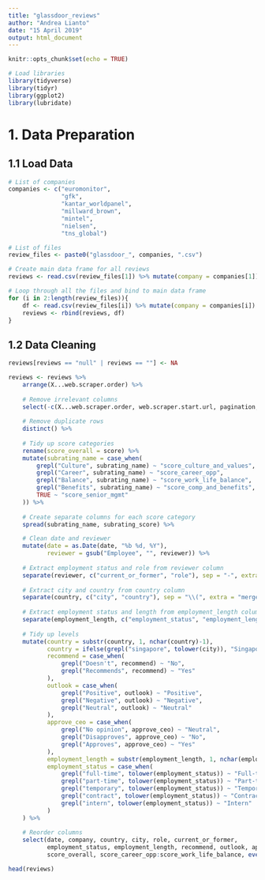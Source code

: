 ```yaml
---
title: "glassdoor_reviews"
author: "Andrea Lianto"
date: "15 April 2019"
output: html_document
---
```


```r
knitr::opts_chunk$set(echo = TRUE)

# Load libraries
library(tidyverse)
library(tidyr)
library(ggplot2)
library(lubridate)
```

# 1. Data Preparation

## 1.1 Load Data

```r
# List of companies
companies <- c("euromonitor", 
               "gfk", 
               "kantar_worldpanel", 
               "millward_brown", 
               "mintel", 
               "nielsen",
               "tns_global")

# List of files
review_files <- paste0("glassdoor_", companies, ".csv")

# Create main data frame for all reviews
reviews <- read.csv(review_files[1]) %>% mutate(company = companies[1])

# Loop through all the files and bind to main data frame
for (i in 2:length(review_files)){
    df <- read.csv(review_files[i]) %>% mutate(company = companies[i])
    reviews <- rbind(reviews, df)
}
```

## 1.2 Data Cleaning

```r
reviews[reviews == "null" | reviews == ""] <- NA

reviews <- reviews %>% 
    arrange(X...web.scraper.order) %>% 
    
    # Remove irrelevant columns
    select(-c(X...web.scraper.order, web.scraper.start.url, pagination, pagination.href)) %>% 
    
    # Remove duplicate rows
    distinct() %>%
    
    # Tidy up score categories
    rename(score_overall = score) %>% 
    mutate(subrating_name = case_when(
        grepl("Culture", subrating_name) ~ "score_culture_and_values",
        grepl("Career", subrating_name) ~ "score_career_opp",
        grepl("Balance", subrating_name) ~ "score_work_life_balance",
        grepl("Benefits", subrating_name) ~ "score_comp_and_benefits",
        TRUE ~ "score_senior_mgmt"
    )) %>% 
    
    # Create separate columns for each score category
    spread(subrating_name, subrating_score) %>% 

    # Clean date and reviewer
    mutate(date = as.Date(date, "%b %d, %Y"),
           reviewer = gsub("Employee", "", reviewer)) %>% 
    
    # Extract employment status and role from reviewer column
    separate(reviewer, c("current_or_former", "role"), sep = "-", extra = "merge") %>% 
    
    # Extract city and country from country column
    separate(country, c("city", "country"), sep = "\\(", extra = "merge") %>% 
    
    # Extract employment status and length from employment_length column
    separate(employment_length, c("employment_status", "employment_length"), sep = "\\(", extra = "merge") %>% 
    
    # Tidy up levels
    mutate(country = substr(country, 1, nchar(country)-1),
           country = ifelse(grepl("singapore", tolower(city)), "Singapore", country),
           recommend = case_when(
               grepl("Doesn't", recommend) ~ "No",
               grepl("Recommends", recommend) ~ "Yes"
           ),
           outlook = case_when(
               grepl("Positive", outlook) ~ "Positive",
               grepl("Negative", outlook) ~ "Negative",
               grepl("Neutral", outlook) ~ "Neutral"
           ),
           approve_ceo = case_when(
               grepl("No opinion", approve_ceo) ~ "Neutral",
               grepl("Disapproves", approve_ceo) ~ "No",
               grepl("Approves", approve_ceo) ~ "Yes"
           ),
           employment_length = substr(employment_length, 1, nchar(employment_length)-1),
           employment_status = case_when(
               grepl("full-time", tolower(employment_status)) ~ "Full-time",
               grepl("part-time", tolower(employment_status)) ~ "Part-time",
               grepl("temporary", tolower(employment_status)) ~ "Temporary",
               grepl("contract", tolower(employment_status)) ~ "Contract",
               grepl("intern", tolower(employment_status)) ~ "Intern"
           )
    ) %>% 
    
    # Reorder columns
    select(date, company, country, city, role, current_or_former, 
           employment_status, employment_length, recommend, outlook, approve_ceo,
           score_overall, score_career_opp:score_work_life_balance, everything())

head(reviews)
```


